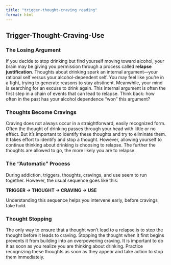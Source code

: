 ```yaml
---
title: "trigger-thought-craving reading"
format: html
---
```


## Trigger-Thought-Craving-Use

### The Losing Argument

If you decide to stop drinking but find yourself moving toward alcohol, your brain may be giving you permission through a process called **relapse justification**. Thoughts about drinking spark an internal argument—your rational self versus your alcohol-dependent self. You may feel like you’re in a fight, trying to generate reasons to stay abstinent. Meanwhile, your mind is searching for an excuse to drink again. This internal argument is often the first step in a chain of events that can lead to relapse. Think back: how often in the past has your alcohol dependence “won” this argument?

### Thoughts Become Cravings

Craving does not always occur in a straightforward, easily recognized form. Often the thought of drinking passes through your head with little or no effect. But it’s important to identify these thoughts and try to eliminate them. It takes effort to identify and stop a thought. However, allowing yourself to continue thinking about drinking is choosing to relapse. The further the thoughts are allowed to go, the more likely you are to relapse.

::: callout
### The “Automatic” Process

During addiction, triggers, thoughts, cravings, and use seem to run together. However, the usual sequence goes like this:

**TRIGGER → THOUGHT → CRAVING → USE**

Understanding this sequence helps you intervene early, before cravings take hold.
:::

### Thought Stopping

The only way to ensure that a thought won’t lead to a relapse is to stop the thought before it leads to craving. Stopping the thought when it first begins prevents it from building into an overpowering craving. It is important to do it as soon as you realize you are thinking about drinking. Practice recognizing these thoughts as soon as they appear and take action to stop them immediately.
